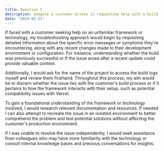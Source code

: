 ```yaml
---
title: Question 5
description: Imagine a customer writes in requesting help with a build issue on a framework or technology that you've not seen before. How would you begin troubleshooting this and what questions would you ask the customer to understand the situation better?
date: "2024-03-21"
---
```



If faced with a customer seeking help on an unfamiliar framework or technology, my troubleshooting approach would begin by requesting detailed information about the specific error messages or symptoms they're encountering, along with any recent changes made to their development environment or configuration. For instance, understanding whether the build was previously successful or if the issue arose after a recent update could provide valuable context.

Additionally, I would ask for the name of the project to access the build logs myself and review them firsthand. Throughout this process, my aim would be to discern whether the issue lies with the customer's build process or if it pertains to how the framework interacts with their setup, such as potential compatibility issues with Vercel.

To gain a foundational understanding of the framework or technology involved, I would research relevant documentation and resources. If needed I can also attempt to recreate the issue in an isolated environment to better comprehend the problem and test potential solutions without affecting the customer's production environment.

If I was unable to resolve the issue independently, I would seek assistance from colleagues who may have more familiarity with the technology or consult internal knowledge bases and previous conversations for insights.